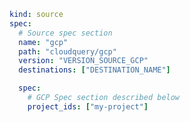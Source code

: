 ```yaml copy
kind: source
spec:
  # Source spec section
  name: "gcp"
  path: "cloudquery/gcp"
  version: "VERSION_SOURCE_GCP"
  destinations: ["DESTINATION_NAME"]

  spec:
    # GCP Spec section described below
    project_ids: ["my-project"]
```